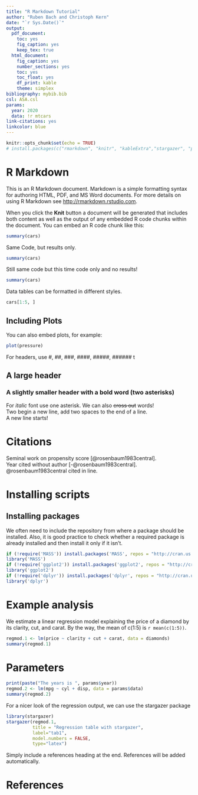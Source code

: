 ```yaml
---
title: "R Markdown Tutorial"
author: "Ruben Bach and Christoph Kern"
date: "`r Sys.Date()`"
output: 
  pdf_document:
    toc: yes
    fig_caption: yes
    keep_tex: true
  html_document:
    fig_caption: yes
    number_sections: yes
    toc: yes
    toc_float: yes
    df_print: kable
    theme: simplex
bibliography: mybib.bib
csl: ASA.csl
params:
  year: 2020
  data: !r mtcars
link-citations: yes
linkcolor: blue
---
```


```r
knitr::opts_chunk$set(echo = TRUE)
# install.packages(c("rmarkdown", "knitr", "kableExtra","stargazer", "plotly", "knitr","bookdown"), repos = "http://cran.us.r-project.org")
```

# R Markdown

This is an R Markdown document. Markdown is a simple formatting syntax for authoring HTML, PDF, and MS Word documents. For more details on using R Markdown see <http://rmarkdown.rstudio.com>.

When you click the **Knit** button a document will be generated that includes both content as well as the output of any embedded R code chunks within the document. You can embed an R code chunk like this:

```r
summary(cars)
```

Same Code, but results only.

```r
summary(cars)
```

Still same code but this time code only and no results!

```r
summary(cars)
```

Data tables can be formatted in different styles.

```r
cars[1:5, ]
```

## Including Plots

You can also embed plots, for example:

```r
plot(pressure)
```

For headers, use #, ##, ###, ####, #####, ###### t

## A large header

### A slightly smaller header with a **bold** word (two asterisks) 

For *italic* font use one asterisk. We can also ~~cross out~~ words!  
Two begin a new line, add two spaces to the end of a line.  
A new line starts!

# Citations

Seminal work on propensity score [@rosenbaum1983central].  
Year cited without author [-@rosenbaum1983central].  
@rosenbaum1983central cited in line.

# Installing scripts

## Installing packages

We often need to include the repository from where a package should be installed. Also, it is good practice to check whether a required package is already installed and then install it only if it isn't.

```r
if (!require('MASS')) install.packages('MASS', repos = "http://cran.us.r-project.org")
library('MASS') 
if (!require('ggplot2')) install.packages('ggplot2', repos = "http://cran.us.r-project.org")
library('ggplot2') 
if (!require('dplyr')) install.packages('dplyr', repos = "http://cran.us.r-project.org")
library('dplyr') 
```

# Example analysis

We estimate a linear regression model explaining the price of a diamond by its clarity, cut, and carat. By the way, the mean of c(1:5) is `r mean(c(1:5))`.

```r
regmod.1 <- lm(price ~ clarity + cut + carat, data = diamonds)
summary(regmod.1) 
```

# Parameters

```r
print(paste("The years is ", params$year))
regmod.2 <- lm(mpg ~ cyl + disp, data = params$data)
summary(regmod.2) 
```

For a nicer look of the regression output, we can use the stargazer package

```r
library(stargazer)
stargazer(regmod.1,
          title = "Regression table with stargazer",
          label="tab1", 
          model.numbers = FALSE,
          type="latex")
```

Simply include a references heading at the end. References will be added automatically.

# References
